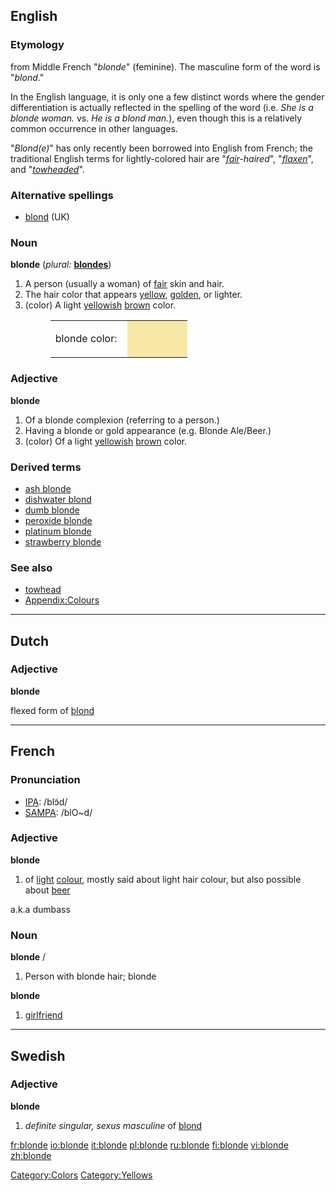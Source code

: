 ==English==
===Etymology===
from Middle French "''blonde''" (feminine). The masculine form of the word is "''blond''." 

In the English language, it is only one a few distinct words where the gender differentiation is actually reflected in the spelling of the word (i.e. ''She is a blonde woman.'' vs. ''He is a blond man.''), even though this is a relatively common occurrence in other languages.

"''Blond(e)''" has only recently been borrowed into English from French; the traditional English terms for lightly-colored hair are "''[[fair]]-haired''", "''[[flaxen]]''", and "''[[towhead|towheaded]]''".

===Alternative spellings===
*[[blond]] (UK)

===Noun===
'''blonde'''  (''plural:'' '''[[blondes]]''')

# A person (usually a woman) of [[fair]] skin and hair.
# The hair color that appears [[yellow]], [[golden]], or lighter.
# (color) A light [[yellow]]ish [[brown]] color.
#:<table><tr><td>blonde color: &nbsp;</td><td bgcolor="#F8E8A7" width="80">&nbsp; </td></tr></table>

===Adjective===
'''blonde'''

# Of a blonde complexion (referring to a person.)
# Having a blonde or gold appearance (e.g. Blonde Ale/Beer.)
# (color) Of a light [[yellow]]ish [[brown]] color.

===Derived terms===
*[[ash blonde]]
*[[dishwater blond]]
*[[dumb blonde]]
*[[peroxide blonde]]
*[[platinum blonde]]
*[[strawberry blonde]]

===See also===
*[[towhead]]
*[[Wiktionary_Appendix:Colours|Appendix:Colours]]

[[Category:Colors]]
[[Category:Yellows]]

----
==Dutch==
===Adjective===
'''blonde'''

flexed form of [[blond]]

----
==French==

===Pronunciation===
*[[w:IPA|IPA]]: /blɔ̃d/
*[[w:SAMPA|SAMPA]]: /blO~d/

===Adjective===
'''blonde''' {{f}}
# of [[light]] [[colour]], mostly said about light hair colour, but also possible about [[beer]]
a.k.a dumbass
===Noun===
'''blonde''' {{m}}/{{f}}
# Person with blonde hair; blonde
'''blonde''' {{f}}
# {{context|Canadian French|slang|lang=fr}} [[girlfriend]]


----

==Swedish==
===Adjective===
'''blonde'''
#''definite singular, sexus masculine'' of [[blond#Swedish|blond]]

[[fr:blonde]]
[[io:blonde]]
[[it:blonde]]
[[pl:blonde]]
[[ru:blonde]]
[[fi:blonde]]
[[vi:blonde]]
[[zh:blonde]]
